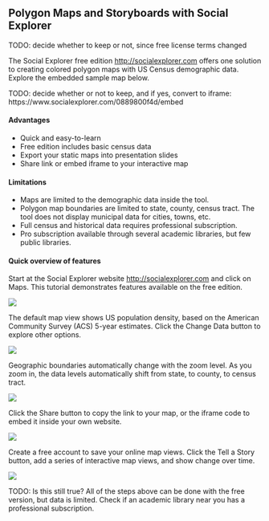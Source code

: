 ## Polygon Maps and Storyboards with Social Explorer {- #social-explorer-maps}
TODO: decide whether to keep or not, since free license terms changed

The Social Explorer free edition <http://socialexplorer.com> offers one solution to creating colored polygon maps with US Census demographic data. Explore the embedded sample map below.

TODO: decide whether or not to keep, and if yes, convert to iframe: https://www.socialexplorer.com/0889800f4d/embed

#### Advantages {-}
- Quick and easy-to-learn
- Free edition includes basic census data
- Export your static maps into presentation slides
- Share link or embed iframe to your interactive map

#### Limitations {-}
- Maps are limited to the demographic data inside the tool.
- Polygon map boundaries are limited to state, county, census tract. The tool does not display municipal data for cities, towns, etc.
- Full census and historical data requires professional subscription.
- Pro subscription available through several academic libraries, but few public libraries.

#### Quick overview of features {-}

Start at the Social Explorer website <http://socialexplorer.com> and click on Maps. This tutorial demonstrates features available on the free edition.

![](images/07-map/SE-home.png)

The default map view shows US population density, based on the American Community Survey (ACS) 5-year estimates. Click the Change Data button to explore other options.

![](images/07-map/SE-default-map.png)

Geographic boundaries automatically change with the zoom level. As you zoom in, the data levels automatically shift from state, to county, to census tract.

![](images/07-map/SE-data-levels.png)

Click the Share button to copy the link to your map, or the iframe code to embed it inside your own website.

![](images/07-map/SE-share-embed.png)

Create a free account to save your online map views. Click the Tell a Story button, add a series of interactive map views, and show change over time.

![](images/07-map/SE-tell-a-story.png)

TODO: Is this still true? All of the steps above can be done with the free version, but data is limited. Check if an academic library near you has a professional subscription.
